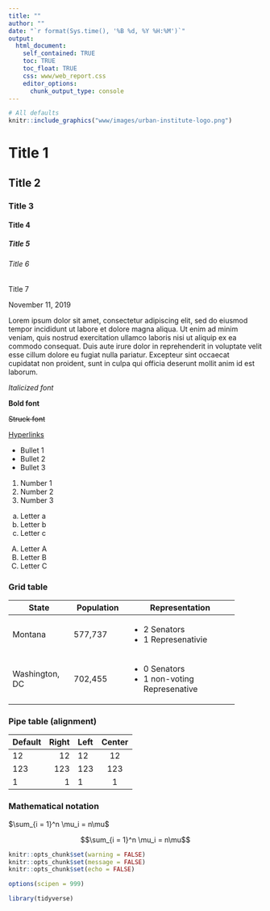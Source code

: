 ```yaml
---
title: ""
author: ""
date: "`r format(Sys.time(), '%B %d, %Y %H:%M')`"
output:
  html_document:
    self_contained: TRUE
    toc: TRUE
    toc_float: TRUE
    css: www/web_report.css
    editor_options:
      chunk_output_type: console
---
```


<style>
@import url('https://fonts.googleapis.com/css?family=Lato&display=swap');
</style>

<link rel="stylesheet" href="//fonts.googleapis.com/css?family=Lato" />

```r
# All defaults
knitr::include_graphics("www/images/urban-institute-logo.png")
```

# Title 1

## Title 2

### Title 3

#### Title 4

##### Title 5

###### Title 6

####### Title 7

<p class="header-caption">November 11, 2019</p>

Lorem ipsum dolor sit amet, consectetur adipiscing elit, sed do eiusmod tempor incididunt ut labore et dolore magna aliqua. Ut enim ad minim veniam, quis nostrud exercitation ullamco laboris nisi ut aliquip ex ea commodo consequat. Duis aute irure dolor in reprehenderit in voluptate velit esse cillum dolore eu fugiat nulla pariatur. Excepteur sint occaecat cupidatat non proident, sunt in culpa qui officia deserunt mollit anim id est laborum.

*Italicized font*

**Bold font**

~~Struck font~~

[Hyperlinks](https://urbaninstitute.github.io/r-at-urban/index.html)

* Bullet 1
* Bullet 2
* Bullet 3

1) Number 1
2) Number 2
3) Number 3

a) Letter a
b) Letter b
c) Letter c

A) Letter A
B) Letter B
C) Letter C


### Grid table
+----------------+---------------+------------------------------+
| State          | Population    | Representation               |
+================+===============+==============================+
| Montana        | 577,737       | - 2 Senators                 |
|                |               | - 1 Represenativie           |
+----------------+---------------+------------------------------+
| Washington, DC | 702,455       | - 0 Senators                 |
|                |               | - 1 non-voting Represenative |
+----------------+---------------+------------------------------+


### Pipe table (alignment)
| Default | Right | Left | Center |
|---------|------:|:-----|:------:|
|    12   |   12  |  12  |    12  |
|   123   |  123  |  123 |   123  |
|     1   |    1  |    1 |     1  |

### Mathematical notation

$\sum_{i = 1}^n \mu_i = n\mu$

$$\sum_{i = 1}^n \mu_i = n\mu$$

```r
knitr::opts_chunk$set(warning = FALSE)
knitr::opts_chunk$set(message = FALSE)
knitr::opts_chunk$set(echo = FALSE)
```

```r
options(scipen = 999)

library(tidyverse)
```
